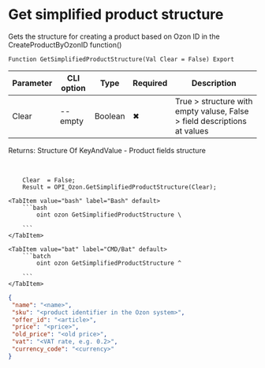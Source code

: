 ﻿---
sidebar_position: 21
description: Get simplified product structure and other functions to work with Ozon in the Open Integration Package, a free open-source integration library for 1C:Enterprise 8, OneScript and CLI
keywords: [1C, 1С, 1С:Enterprise, 1С:Enterprise 8.3, API, Integration, Services, Exchange, OneScript, CLI, Ozon]
---


# Get simplified product structure
 Gets the structure for creating a product based on Ozon ID in the CreateProductByOzonID function()



`Function GetSimplifiedProductStructure(Val Clear = False) Export`

  | Parameter | CLI option | Type | Required | Description |
  |-|-|-|-|-|
  | Clear | --empty | Boolean | &#x2716; | True > structure with empty valuse, False > field descriptions at values |

  
  Returns:  Structure Of KeyAndValue - Product fields structure

<br/>



```bsl title="1C:Enterprise/OneScript code example"
    Clear  = False;
    Result = OPI_Ozon.GetSimplifiedProductStructure(Clear);
```
 

 <Tabs>
  
    <TabItem value="bash" label="Bash" default>
        ```bash
            oint ozon GetSimplifiedProductStructure \
             
        ```
    </TabItem>
  
    <TabItem value="bat" label="CMD/Bat" default>
        ```batch
            oint ozon GetSimplifiedProductStructure ^
             
        ```
    </TabItem>
</Tabs>


```json title="Result"
{
 "name": "<name>",
 "sku": "<product identifier in the Ozon system>",
 "offer_id": "<article>",
 "price": "<price>",
 "old_price": "<old price>",
 "vat": "<VAT rate, e.g. 0.2>",
 "currency_code": "<currency>"
}
```
